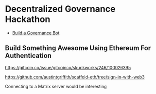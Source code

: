 = Decentralized Governance Hackathon =

* [[Build a Governance Bot]]


== Build Something Awesome Using Ethereum For Authentication ==

https://gitcoin.co/issue/gitcoinco/skunkworks/246/100026395 

https://github.com/austintgriffith/scaffold-eth/tree/sign-in-with-web3

Connecting to a Matrix server would be interesting
